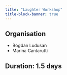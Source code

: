 ```yaml
---
title: "Laughter Workshop"
title-block-banner: true
---
```


## Organisation

- Bogdan Ludusan
- Marina Cantarutti

## Duration: 1.5 days